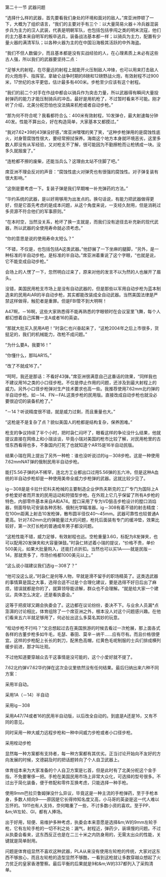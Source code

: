 

第二十一节 武器问题

“选择什么样的武器，首先要看我们身处的环境和面对的敌人。”席亚洲停顿了一下，大概为了组织语言，“我们的主要对手有三个：以大量简易火器＋冷兵器混装步兵为主力的汉人武装，代表是明朝军队，也包括包括李闯之类的明末流寇，他们的主力基本来自明军的叛卒逃兵，装备战法基本都一样；以骑兵为主力，配置有少量火器的满清军队；以各种火器为主的在中国沿海极其活跃的中外海盗。

“我们不但人数偏少，而且基本都是没有实战经验的人，在心理素质上未必有这些古人强，所以我们的武器要坚持二点：

“足够大的射程，在尽量远的射程上就能开火压制敌人冲锋，也可以用来打击敌人的火炮炮手、指挥官。拿破仑战争时期的8磅和12磅野战火炮，有效射程不过900米，17世纪的水平更低，估计最多有400米。步枪至少应该有这个射程。

“我们的前二个对手在作战中都会以骑兵作为突击力量，所以武器得有瞬间大量投射弹药的能力才能压制骑兵的冲击。最好是用机枪了，不过暂时看来不可能。刚才听了介绍，北美分舵恐怕也没法搞来机枪或者自动步枪。”

“那为何不符合呢？我看都符合么：400米有效射程，10发弹仓，最大射速每分钟40发。性能不算出众，好在构造简单，大家基本又都摸过。”

“我对7.62*39的43弹没好感，”席亚洲嘿嘿的笑了笑，“这种步枪弹用的是腐蚀性底火，对身管腐蚀性很大，要经常擦拭保养。海南这个地方本身就环境恶劣，这里多数人即没有从军经验，又对枪支不了解，很可能因为不勤擦枪而让枪锈成一块。没多久就报废了。”

“连枪都不擦的废柴，还能当兵么？这理由太站不住脚了吧。”

席亚洲不理会反对的声音：“腐蚀性底火对弹壳也有很强的腐蚀性。对子弹复装有很大影响。”

“这倒是要考虑一下。复装子弹是我们早期唯一补充弹药的方法。”

“华约系统的武器，是以好用够用为出发点的。换句话说，有能力把武器做得更好，但是它首先考虑的是成本问题，从这个角度来说，一支经久耐用，但是消耗过多资源不符合他们的军事原则。”

“在本时空，当然没关系，枪坏了换一支就是，而我们没有途径去补充新的现代武器，所以武器的全使用寿命就必须考虑。”

“你的意思是说的使用寿命太短么？”

“不错，不仅是，也包括包括A这类武器。”他舒展了一下坐麻的腿脚，“另外，是一种标准的半自动步枪。是标准的半自动。”席亚洲着重说了这个字眼，“也就是说，它不能变成自动步枪。”

会场上的人愣了一下，忽然明白过来了，原来对他的发言不以为然的人也展开了眉头。

没错，美国民用枪支市场上是没有自动武器的，但是那些以军用自动步枪为蓝本制造来的民用A\AR的半自动步枪，其实都能改装成全自动武器。当然美国法律是严禁这样做得，触犯者是重罪。但是FBI管不到大明啊！

A47啊，－16啊，这些大家熟悉得不能再熟悉的字眼顿时在会议室里飞舞，每个人都幻想着自己挥舞一支A或者16的英姿。

“那就大批买入民用A吧！”时袅仁也兴奋起来了，“这枪2004年之后上市很多，货挺足的，我们的机械能力，改枪不成问题。”

“为什么要A，我要16！”

“你懂什么，那叫AR15。”

“改了不就成16了。”

“呵呵，我还是那话：不看好43弹。”席亚洲很满意自己这番话的效果，“同样我也不建议用16之类的小口径步枪。不仅是停止作用的问题，还涉及到最大射程上的威力。另外小口径步枪弹对生产技术要求也高一些。我推荐使用7.62mm北约弹的半自动步枪。如－14、FN－FAL这类步枪的民用版。直接改成自动步枪也就没必要很迫切的装备机枪了。”

“－14？听说精度很不错，就是威力过剩，而且重量也大。”

“这枪是不是复杂了点？貌似美国人的枪都是结构复杂，保养困难。”

枪支的争议持续了半个小时，把时袅仁闷坏了，眼看这样的争论没什么结果，他就提议直接在网络上和小瑞谈谈，毕竟小瑞对美国的枪市比较了解，对民用枪里的古怪东西看得也多，不象国内打死了也就知道个AR15是16半自动民版。

结果小瑞在网上提出了另外一种枪：谁也没听说过的ig－308步枪。这是一种使用7.62mmNAT弹的俄制民用半自动步枪。

能打5.56子弹的A不稀罕，连北方工业都出口过用5.56弹的五六冲。但是这种A血统的半自动步枪却是一种使用美帝全威力步枪弹的武器。这就比较少见了。

ig－308是是卡拉什尼科夫枪械的主要制造企业伊热夫斯克的工厂专门为国际上A步枪爱好者而开发的民用运动和狩猎型步枪。在外观上它几乎保留了所有A步枪的特色，内部零件基本来自A和A74。膛口采用了专为VD狙击步枪设计的膛口消焰器，侧面导轨可安装各种苏制、俄制光学瞄准器。ig－308有着不错的射击精度：在100m距离上射击10发枪弹，散布圆半径仅40～45mm。武器可靠性也较普通A更高。针对7.62mm北约弹能量过大的问题，枪托后面装有专门的缓冲垫，效果比较好，第一次打长枪的普通成年男子都没问题。

“这枪性能不错，威力足够，有效射程也远。空枪重量3.6G，标配为8发弹夹，也可以配用20发弹夹和大容量弹鼓。”时袅仁转述着小瑞的提议，“价格不贵，单价500美元，如果大批量购入，还能打点折扣。当然也可以买1A――就是民版－14，那就贵多了，市场价格都1000美元以上。”

“这么说小瑞建议我们选ig－308了？”

“他可没这么说，”时袅仁是何等人物，早就是滑不留手的职场精英了。这类选武器的事情算是国之大事，选得合适不过是个合理化建议，要是选得不好日后出了麻烦，错误就都是你的了，就算领导能谅解，群众也不会理解。“就是给大家一个建议。具体怎么决定，还是看执委会。”

这等于把皮球又踢会执委会了。这边都在议论纷纷，委决不下。与业余人员漏*点澎湃的讨论相比，体育组除了一个席亚洲之外，根本没人对这个问题感兴趣。在他们看来五六半就足够用了，何必扯出这么多莫名其妙的玩意。

“栓动步枪不行吗？”文总想起过去在美国旅游的时候去看过一次枪展，那上面各式各样的古董步枪多如牛毛，毛瑟、春田、莫辛－纳干……应有尽有。而且价格很便宜。这样的步枪配上长长的刺刀，配黑色高帽，红黄色毛呢制服的士兵们排成横列缓步前进，那才叫壮观。

不过他知道要穿越众去干这事情是没可能的，这个小爱好就不提了。

7.62北约弹V7.62华约弹在这次会议里依然没有任何结果。最后归纳出来六种不同方案：

采用半自动。

采用1A（－14）半自动

采用ig－308

采用A47/74或者16的民用半自动版，以后改全自动的。到底是A还是16，又有不同的意见。

同时采用一种大威力远程步枪和一种中间威力步枪或者小口径步枪。

采用栓动步枪

显然每一种方案都有支持者，每一种方案都有其优劣。正当讨论开始向不友好的方向发展的时候，文德嗣及时的把话题转向了个人自卫武器上。

体育组本来为大家准备的个人自卫方案是匕首，但是此时有了北美分舵这个金手指，不免要奢侈一把。手枪在美国民用市场上非常大众化，可选择的型号很多。不过出于简化装备，便于修配和零件互换考虑，只能选择一种手枪。

使用9mm巴拉贝鲁姆弹没什么异议，毕竟这是一种主流的手枪弹药，至于手枪本身，多数人倾向9――原因是它长得帅知名度又高，小马哥的英姿是这一代人难以忘怀的。1911也有人支持，奈何略重了一些，不讨多数小资的喜欢。至于PP、&amp;m;W左轮、Gl，都有人捧场。

出于好用，轻便、易维护多种考虑，执委会本来意愿是选择&amp;m;W的9mm左轮手枪，它有左轮手枪的一切不利之处：漏气，射程近，弹药少，装填慢的问题。不过从执委会看来，这东西反正也是在二三十米之内防身用的，无需太出众的性能，关键就是简单耐用。

问题是体育组显然不喜欢这种武器，PLA从来没有使用左轮枪的传统，大家对这东西不够放心，而且左轮枪的造型显然不够酷，一看到这枪就让多数穿越众想起了火力贫乏的皇家香港警察。最后平衡的后果就是9和&amp;m;W的337都列入了采购清单。

